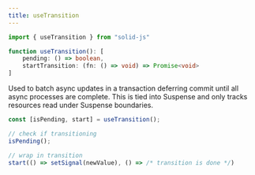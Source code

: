 ```yaml
---
title: useTransition
---
```


```ts
import { useTransition } from "solid-js"

function useTransition(): [
	pending: () => boolean,
	startTransition: (fn: () => void) => Promise<void>
]

```

Used to batch async updates in a transaction deferring commit until all async processes are complete. 
This is tied into Suspense and only tracks resources read under Suspense boundaries.

```ts
const [isPending, start] = useTransition();

// check if transitioning
isPending();

// wrap in transition
start(() => setSignal(newValue), () => /* transition is done */)
```
